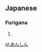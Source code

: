 == Japanese  ==                             
===Furigana===  
{{furigana|anshin}}
# {{japdef|安心|[[relief]], not [[worry]]}}

[[pl:あんしん]]